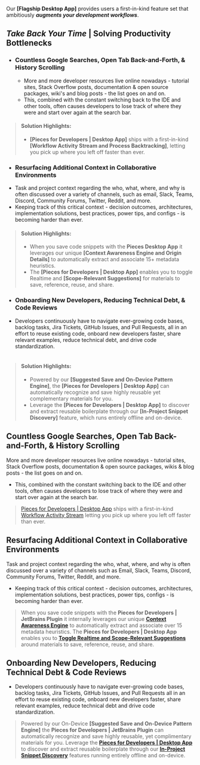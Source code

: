 Our **[Flagship Desktop App]** provides users a first-in-kind feature set that ambitiously **_augments your development workflows_**.

## **_Take Back Your Time_** | Solving Productivity Bottlenecks
- ### Countless Google Searches, Open Tab Back-and-Forth, & History Scrolling
  - More and more developer resources live online nowadays - tutorial sites, Stack Overflow posts, documentation & open source packages, wiki's and blog posts - the list goes on and on.
  - This, combined with the constant switching back to the IDE and other tools, often causes developers to lose track of where they were and start over again at the search bar.
> #### Solution Highlights:
  > - **[Pieces for Developers | Desktop App]** ships with a first-in-kind **[Workflow Activity Stream and Process Backtracking]**, letting you pick up where you left off faster than ever.


- ### Resurfacing Additional Context in Collaborative Environments
- Task and project context regarding the who, what, where, and why is often discussed over a variety of channels, such as email, Slack, Teams, Discord, Community Forums, Twitter, Reddit, and more.
- Keeping track of this critical context - decision outcomes, architectures, implementation solutions, best practices, power tips, and configs - is becoming harder than ever.
> #### Solution Highlights:
> - When you save code snippets with the **Pieces Desktop App** it leverages our unique **[Context Awareness Engine and Origin Details]** to automatically extract and associate 15+ metadata heuristics.
> - The **[Pieces for Developers | Desktop App]** enables you to toggle Realtime and **[Scope-Relevant Suggestions]** for materials to save, reference, reuse, and share.


- ### Onboarding New Developers, Reducing Technical Debt, & Code Reviews
- Developers continuously have to navigate ever-growing code bases, backlog tasks, Jira Tickets, GitHub Issues, and Pull Requests, all in an effort to reuse existing code, onboard new developers faster, share relevant examples, reduce technical debt, and drive code standardization.<br><br>
> #### Solution Highlights:
> - Powered by our **[Suggested Save and On-Device Pattern Engine]**, the **[Pieces for Developers | Desktop App]** can automatically recognize and save highly reusable yet complementary materials for you.
> - Leverage the **[Pieces for Developers | Desktop App]** to discover and extract reusable boilerplate through our **[In-Project Snippet Discovery]** feature, which runs entirely offline and on-device.


## Countless Google Searches, Open Tab Back-and-Forth, & History Scrolling
More and more developer resources live online nowadays - tutorial sites, Stack Overflow posts, documentation & open source packages, wikis & blog posts - the list goes on and on.
- This, combined with the constant switching back to the IDE and other tools, often causes developers to lose track of where they were and start over again at the search bar.
>  [Pieces for Developers | Desktop App](https://code.pieces.app/install) ships with a first-in-kind [Workflow Activity Stream](workflow-activity-stream-and-process-backtracking.md "Workflow Activity Stream") letting you pick up where you left off faster than ever.


## Resurfacing Additional Context in Collaborative Environments
Task and project context regarding the who, what, where, and why is often discussed over a variety of channels such as Email, Slack, Teams, Discord, Community Forums, Twitter, Reddit, and more.
- Keeping track of this critical context - decision outcomes, architectures, implementation solutions, best practices, power tips, configs - is becoming harder than ever.
>   When you save code snippets with the **Pieces for Developers | JetBrains Plugin** it internally leverages our unique [**Context Awareness Engine**](context-awareness-engine-and-origin-details.md) to automatically extract and associate over 15 metadata heuristics.
>   The **Pieces for Developers | Desktop App** enables you to [**Toggle Realtime and Scope-Relevant Suggestions**](toggling-realtime-and-scope-relevant-suggestions.md "Toggle Realtime Suggestions") around materials to save, reference, reuse, and share.


## Onboarding New Developers, Reducing Technical Debt & Code Reviews
- Developers continuously have to navigate ever-growing code bases, backlog tasks, Jira Tickets, GitHub Issues, and Pull Requests all in an effort to reuse existing code, onboard new developers faster, share relevant examples, reduce technical debt and drive code standardization.
> Powered by our On-Device **[Suggested Save and On-Device Pattern Engine]** the **Pieces for Developers | JetBrains Plugin** can automatically recognize and save highly reusable, yet complimentary materials for you.
> Leverage the [**Pieces for Developers | Desktop App**](https://code.pieces.app/install) to discover and extract reusable boilerplate through our [**In-Project Snippet Discovery**](in-project-snippet-discovery.md "In Project Snippet Discovery") features running entirely offline and on-device.